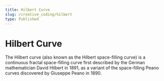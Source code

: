 ```yaml
---
title: Hilbert Curve
slug: /creative_coding/hilbert
type: Published
---
```



# Hilbert Curve

<Suspense>
  <Preview />
</Suspense>

The Hilbert curve (also known as the Hilbert space-filling curve) is a continuous fractal space-filling curve first described by the German mathematician David Hilbert in 1891, as a variant of the space-filling Peano curves discovered by Giuseppe Peano in 1890.

